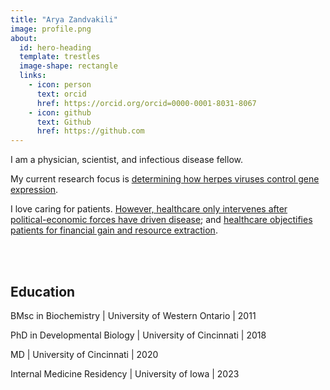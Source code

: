 ```yaml
---
title: "Arya Zandvakili"
image: profile.png
about:
  id: hero-heading
  template: trestles
  image-shape: rectangle
  links:
    - icon: person
      text: orcid
      href: https://orcid.org/orcid=0000-0001-8031-8067
    - icon: github
      text: Github
      href: https://github.com
---
```


::: {#hero-heading}

I am a physician, scientist, and infectious disease fellow.   

My current research focus is [determining how herpes viruses control gene expression](research/CMV/index.qmd).  

I love caring for patients. [However, healthcare only intervenes after political-economic forces have driven disease](blog/blog.qmd); and [healthcare objectifies patients for financial gain and resource extraction](blog/blog.qmd).   

:::

<br/>
<br/>

## Education 

BMsc in Biochemistry | University of Western Ontario | 2011 

PhD in Developmental Biology | University of Cincinnati | 2018

MD | University of Cincinnati | 2020

Internal Medicine Residency | University of Iowa | 2023